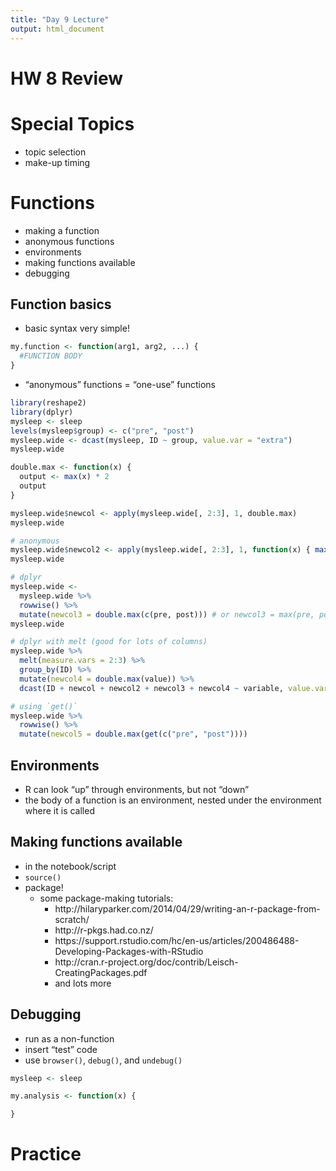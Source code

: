 ```yaml
---
title: "Day 9 Lecture"
output: html_document
---
```


# HW 8 Review

# Special Topics
  - topic selection
  - make-up timing

# Functions
  - making a function
  - anonymous functions
  - environments
  - making functions available
  - debugging

## Function basics
  - basic syntax very simple!

```r
my.function <- function(arg1, arg2, ...) {
  #FUNCTION BODY  
}

```

  - "anonymous" functions = "one-use" functions
  
```r
library(reshape2)
library(dplyr)
mysleep <- sleep
levels(mysleep$group) <- c("pre", "post")
mysleep.wide <- dcast(mysleep, ID ~ group, value.var = "extra")
mysleep.wide

double.max <- function(x) {
  output <- max(x) * 2
  output
}

mysleep.wide$newcol <- apply(mysleep.wide[, 2:3], 1, double.max)
mysleep.wide

# anonymous
mysleep.wide$newcol2 <- apply(mysleep.wide[, 2:3], 1, function(x) { max(x) * 2 })
mysleep.wide

# dplyr
mysleep.wide <- 
  mysleep.wide %>%
  rowwise() %>%
  mutate(newcol3 = double.max(c(pre, post))) # or newcol3 = max(pre, post) * 2
mysleep.wide

# dplyr with melt (good for lots of columns)
mysleep.wide %>%
  melt(measure.vars = 2:3) %>%
  group_by(ID) %>%
  mutate(newcol4 = double.max(value)) %>%
  dcast(ID + newcol + newcol2 + newcol3 + newcol4 ~ variable, value.var = "value")

# using `get()`
mysleep.wide %>%
  rowwise() %>%
  mutate(newcol5 = double.max(get(c("pre", "post")))) 


```

## Environments
  - R can look "up" through environments, but not "down"
  - the body of a function is an environment, nested under the environment where it is called

## Making functions available
  - in the notebook/script
  - `source()`
  - package!
    - some package-making tutorials:
      - http://hilaryparker.com/2014/04/29/writing-an-r-package-from-scratch/
      - http://r-pkgs.had.co.nz/
      - https://support.rstudio.com/hc/en-us/articles/200486488-Developing-Packages-with-RStudio
      - http://cran.r-project.org/doc/contrib/Leisch-CreatingPackages.pdf
      - and lots more

## Debugging
  - run as a non-function
  - insert "test" code
  - use `browser()`, `debug()`, and `undebug()`
  
```r
mysleep <- sleep

my.analysis <- function(x) {

}
```


# Practice

